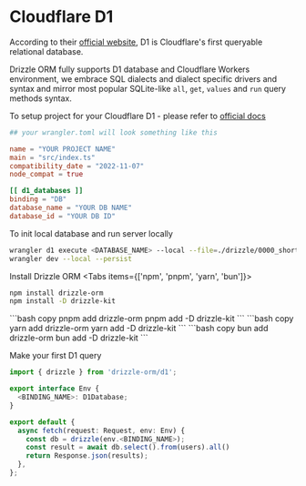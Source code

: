 
# Cloudflare D1
According to their [official website](https://developers.cloudflare.com/d1/), 
D1 is Cloudflare's first queryable relational database.  
  
Drizzle ORM fully supports D1 database and Cloudflare Workers environment, 
we embrace SQL dialects and dialect specific drivers and syntax and mirror most popular 
SQLite-like `all`, `get`, `values` and `run` query methods syntax.

To setup project for your Cloudflare D1 - please refer to [official docs](https://developers.cloudflare.com/d1/)

```toml
## your wrangler.toml will look something like this

name = "YOUR PROJECT NAME"
main = "src/index.ts"
compatibility_date = "2022-11-07"
node_compat = true

[[ d1_databases ]]
binding = "DB"
database_name = "YOUR DB NAME"
database_id = "YOUR DB ID"
```

To init local database and run server locally
```bash
wrangler d1 execute <DATABASE_NAME> --local --file=./drizzle/0000_short_lockheed.sql
wrangler dev --local --persist
```

Install Drizzle ORM
<Tabs items={['npm', 'pnpm', 'yarn', 'bun']}>
  <Tab>
```bash copy
npm install drizzle-orm
npm install -D drizzle-kit 
```
  </Tab>
  <Tab>
```bash copy
pnpm add drizzle-orm
pnpm add -D drizzle-kit 
```
  </Tab>
  <Tab>
```bash copy
yarn add drizzle-orm
yarn add -D drizzle-kit 
```
  </Tab>
  <Tab>
```bash copy
bun add drizzle-orm
bun add -D drizzle-kit 
```
  </Tab>
</Tabs>

Make your first D1 query
```typescript copy
import { drizzle } from 'drizzle-orm/d1';

export interface Env {
  <BINDING_NAME>: D1Database;
}

export default {
  async fetch(request: Request, env: Env) {
    const db = drizzle(env.<BINDING_NAME>);
    const result = await db.select().from(users).all()
    return Response.json(results);
  },
};
```